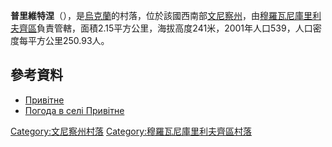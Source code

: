 {{coord|48|47|42|N|27|48|48|E|scale:30000|display=title}}

'''普里維特涅'''（{{lang-uk|Привітне}}），是[[烏克蘭|烏克蘭]]的村落，位於該國西南部[[文尼察州|文尼察州]]，由[[穆羅瓦尼庫里利夫齊區|穆羅瓦尼庫里利夫齊區]]負責管轄，面積2.15平方公里，海拔高度241米，2001年人口539，人口密度每平方公里250.93人。

==參考資料==
*[http://w1.c1.rada.gov.ua/pls/z7502/A005?rdat1=03.08.2013&rf7571=2459 Привітне]{{dead link|date=2018年3月 |bot=InternetArchiveBot |fix-attempted=yes }}
* [http://weather.in.ua/ua/vinnickaja/21546 Погода в селі Привітне] {{Wayback|url=http://weather.in.ua/ua/vinnickaja/21546 |date=20111220073239 }}

[[Category:文尼察州村落|Category:文尼察州村落]]
[[Category:穆羅瓦尼庫里利夫齊區村落|Category:穆羅瓦尼庫里利夫齊區村落]]


{{Vinnytsia-geo-stub}}